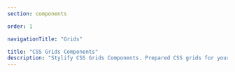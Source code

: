 ```yaml
---
section: components

order: 1

navigationTitle: "Grids"

title: "CSS Grids Components"
description: "Stylify CSS Grids Components. Prepared CSS grids for your next web project. Copy&Paste, without CSS framework."
---
```


<InteractivePreview
	class="margin-bottom:48px"
	title="Responsive Grid"
	description="Responsive grid with minimum column width."
	htmlSnippet="components/grids-fit"
/>

<InteractivePreview
	class="margin-bottom:48px"
	title="Fixed Columns Count"
	description="Responsive grid with fixed columns count."
	htmlSnippet="components/grids-columns"
/>
